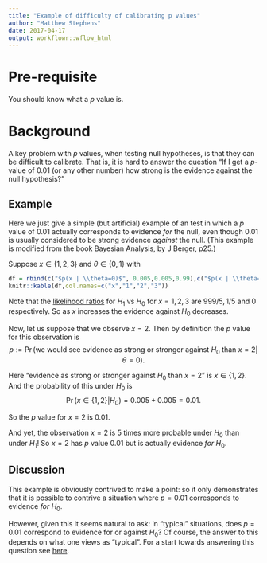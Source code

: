 ```yaml
---
title: "Example of difficulty of calibrating p values"
author: "Matthew Stephens"
date: 2017-04-17
output: workflowr::wflow_html
---
```





# Pre-requisite 

You should know what a $p$ value is.


# Background

A key problem with $p$ values, when testing null hypotheses, is that they
can be difficult to calibrate. That is, it is hard to answer the question
"If I get a $p$-value of 0.01 (or any other number) how strong is the evidence against the null hypothesis?"

## Example

Here we just give a simple (but artificial) example of an test in which a $p$ value
of 0.01 actually corresponds to evidence *for* the null, even though 0.01 is usually
considered to be strong evidence *against* the null. 
(This example is modified from the book Bayesian Analysis, by J Berger, p25.) 

Suppose $x \in \{1,2,3\}$ and $\theta \in \{0,1\}$
with 

```r
df = rbind(c("$p(x | \\theta=0)$", 0.005,0.005,0.99),c("$p(x | \\theta=1)$", 0.999,0.001,0))
knitr::kable(df,col.names=c("x","1","2","3"))
```

Note that the [likelihood ratios](likelihood_ratio_simple_models.html) 
for $H_1$ vs $H_0$ for $x=1,2,3$ are $999/5, 1/5$ and $0$ respectively. So as $x$ increases the evidence against $H_0$ decreases.


Now, let us suppose that we observe $x=2$.
Then by definition the $p$ value for this observation is
$$p:= \Pr(\text{we would see evidence as strong or stronger against $H_0$ than $x=2$} | \theta=0).$$

Here "evidence as strong or stronger against $H_0$ than $x=2$" is $x \in \{1,2\}$.  And the probability of this under $H_0$ is 
$$\Pr(x \in \{1,2\} | H_0) = 0.005+0.005 = 0.01.$$

So the $p$ value for $x=2$ is 0.01.

And yet, the observation $x=2$ is 5 times more probable under $H_0$ than under $H_1$! So
$x=2$ has $p$ value 0.01 but is actually evidence *for* $H_0$.


## Discussion

This example is obviously contrived to make a point: so it only demonstrates
that it is possible to contrive a situation
where $p=0.01$ corresponds to evidence *for* $H_0$. 

However, given this it seems natural to ask: in "typical" situations, does $p=0.01$ correspond
to evidence for or against $H_0$? Of course, the answer to this depends on what
one views as "typical". For a start towards answering this question see 
[here](BF_and_pvalue.html).







